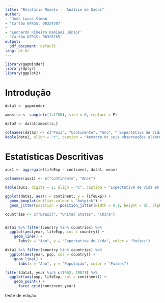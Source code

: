 ---
title: "Relatório Modelo -  Análise de Dados"
author:
- 'João Lucas Simon'
- 'Cartão UFRGS: 00324507'
-
- 'Leonardo Ribeiro Damiani Júnior'
- 'Cartão UFRGS: 00326165'
output:
  pdf_document: default
lang: pt-br
---

\setlength{\parindent}{1cm}

```{r echo=FALSE, message=FALSE, warning=FALSE}
library(gapminder)
library(dplyr)
library(ggplot2)
```

# Introdução

```{r echo=FALSE, message=FALSE, warning=FALSE}
data1 <- gapminder

amostra <- sample(c(1:1700), size = 6, replace = F)

data2 <- data1[amostra,]

colnames(data2) <- c("País", "Continente", "Ano", " Expectativa de Vida", "População", "GDP per-capita")
kable(data2, align = "c", caption = "Amostra de seis observações aleatórias do banco de dados")

```


# Estatísticas Descritivas

```{r echo=FALSE, message=FALSE, warning=FALSE}
aux1 <- aggregate(lifeExp ~ continent, data1, mean)

colnames(aux1) <- c("Continente", "Anos")

kable(aux1, digits = 2, align = "c", caption = "Expectativa de Vida em cada Continente ")

```




```{r}
ggplot(data1, aes(x = continent, y = lifeExp)) +
  geom_boxplot(outlier.colour = "hotpink") +
  geom_jitter(position = position_jitter(width = 0.1, height = 0), alpha = 1/4)
```


```{r echo=FALSE, warning=FALSE}
countries <- c("Brazil", "United States", "China")


data1 %>% filter(country %in% countries) %>% 
  ggplot(aes(year, lifeExp, col = country)) +
    geom_line() +
      labs(x = "Ano", y = "Expectativa de Vida", color = "Países")

```


```{r echo=FALSE, warning=FALSE}

data1 %>% filter(country %in% countries) %>% 
  ggplot(aes(year, pop, col = country)) +
    geom_line() +
      labs(x = "Ano", y = "População", color = "Países")

```



```{r}

filter(data1, year %in% c(1962, 2007)) %>%
  ggplot(aes(pop, lifeExp, col = continent)) +
    geom_point() +
      facet_grid(continent~year)

```

teste de edição


